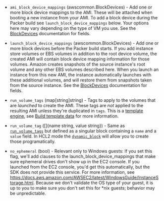 <!-- Code generated from the comments of the Config struct in builder/amazon/ebs/builder.go; DO NOT EDIT MANUALLY -->

- `ami_block_device_mappings` (awscommon.BlockDevices) - Add one or more block device mappings to the AMI. These will be attached
  when booting a new instance from your AMI. To add a block device during
  the Packer build see `launch_block_device_mappings` below. Your options
  here may vary depending on the type of VM you use. See the
  [BlockDevices](#block-devices-configuration) documentation for fields.

- `launch_block_device_mappings` (awscommon.BlockDevices) - Add one or more block devices before the Packer build starts. If you add
  instance store volumes or EBS volumes in addition to the root device
  volume, the created AMI will contain block device mapping information
  for those volumes. Amazon creates snapshots of the source instance's
  root volume and any other EBS volumes described here. When you launch an
  instance from this new AMI, the instance automatically launches with
  these additional volumes, and will restore them from snapshots taken
  from the source instance. See the
  [BlockDevices](#block-devices-configuration) documentation for fields.

- `run_volume_tags` (map[string]string) - Tags to apply to the volumes that are *launched* to create the AMI.
  These tags are *not* applied to the resulting AMI unless they're
  duplicated in `tags`. This is a [template
  engine](/docs/templates/engine), see [Build template
  data](#build-template-data) for more information.

- `run_volume_tag` ([]{name string, value string}) - Same as [`run_volume_tags`](#run_volume_tags) but defined as a singular
  block containing a `name` and a `value` field. In HCL2 mode the
  [`dynamic_block`](https://packer.io/docs/configuration/from-1.5/expressions.html#dynamic-blocks)
  will allow you to create those programatically.

- `no_ephemeral` (bool) - Relevant only to Windows guests: If you set this flag, we'll add clauses
  to the launch_block_device_mappings that make sure ephemeral drives
  don't show up in the EC2 console. If you launched from the EC2 console,
  you'd get this automatically, but the SDK does not provide this service.
  For more information, see
  https://docs.aws.amazon.com/AWSEC2/latest/WindowsGuide/InstanceStorage.html.
  Because we don't validate the OS type of your guest, it is up to you to
  make sure you don't set this for *nix guests; behavior may be
  unpredictable.
